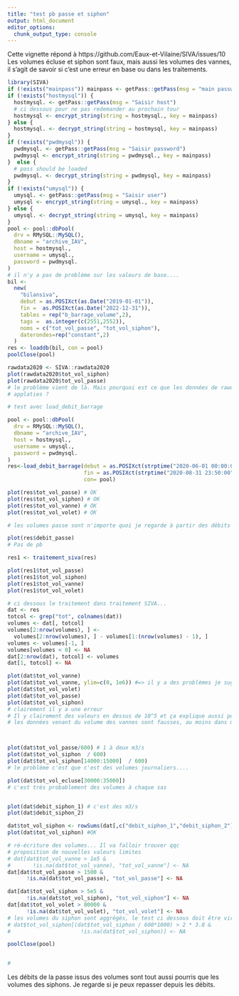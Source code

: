 ```yaml
---
title: "test pb passe et siphon"
output: html_document
editor_options: 
  chunk_output_type: console
---
```



Cette vignette répond à https://github.com/Eaux-et-Vilaine/SIVA/issues/10
Les volumes écluse et siphon sont faux, mais aussi les volumes des vannes,
il s'agit de savoir si c'est une erreur en base ou dans les traitements.

```r
library(SIVA)
if (!exists("mainpass")) mainpass <- getPass::getPass(msg = "main password")
if (!exists("hostmysql")) {
  hostmysql. <- getPass::getPass(msg = "Saisir host")
  # ci dessous pour ne pas redemander au prochain tour
  hostmysql <- encrypt_string(string = hostmysql., key = mainpass)
} else {
  hostmysql. <- decrypt_string(string = hostmysql, key = mainpass)
}
if (!exists("pwdmysql")) {
  pwdmysql. <- getPass::getPass(msg = "Saisir password")
  pwdmysql <- encrypt_string(string = pwdmysql., key = mainpass)
}  else {
  # pass should be loaded
  pwdmysql. <- decrypt_string(string = pwdmysql, key = mainpass)
}
if (!exists("umysql")) {
  umysql. <- getPass::getPass(msg = "Saisir user")
  umysql <- encrypt_string(string = umysql., key = mainpass)
} else {
  umysql. <- decrypt_string(string = umysql, key = mainpass)
}
pool <- pool::dbPool(
  drv = RMySQL::MySQL(),
  dbname = "archive_IAV",
  host = hostmysql.,
  username = umysql.,
  password = pwdmysql.
)
# il n'y a pas de problème sur les valeurs de base....
bil <-
  new(
    "bilansiva",
    debut = as.POSIXct(as.Date("2019-01-01")),
    fin =  as.POSIXct(as.Date("2022-12-31")),
    tables = rep("b_barrage_volume",2),
    tags =  as.integer(c(2551,2552)),
    noms = c("tot_vol_passe", "tot_vol_siphon"),
    daterondes=rep("constant",2)
  )
res <- loaddb(bil, con = pool)
poolClose(pool)
```
```r

rawdata2020 <- SIVA::rawdata2020
plot(rawdata2020$tot_vol_siphon)
plot(rawdata2020$tot_vol_passe)
# le problème vient de là. Mais pourquoi est ce que les données de rawdata2020 sont
# applaties ? 

# test avec load_debit_barrage

pool <- pool::dbPool(
  drv = RMySQL::MySQL(),
  dbname = "archive_IAV",
  host = hostmysql.,
  username = umysql.,
  password = pwdmysql.
)
res<-load_debit_barrage(debut = as.POSIXct(strptime("2020-06-01 00:00:00", format = "%Y-%m-%d %H:%M:%S")),
                        fin = as.POSIXct(strptime("2020-08-31 23:50:00", format = "%Y-%m-%d %H:%M:%S")),
                        con= pool)

plot(res$tot_vol_passe) # OK
plot(res$tot_vol_siphon) # OK
plot(res$tot_vol_vanne) # OK
plot(res$tot_vol_volet) # OK

# les volumes passe sont n'importe quoi je regarde à partir des débits

plot(res$debit_passe)
# Pas de pb

res1 <- traitement_siva(res)

plot(res1$tot_vol_passe)
plot(res1$tot_vol_siphon)
plot(res1$tot_vol_vanne)
plot(res1$tot_vol_volet)

# ci dessous le traitement dans traitement SIVA...
dat <- res
totcol <- grep("tot", colnames(dat))
volumes <- dat[, totcol]
volumes[2:nrow(volumes), ] <-
  volumes[2:nrow(volumes), ] - volumes[1:(nrow(volumes) - 1), ]
volumes <- volumes[-1, ]
volumes[volumes < 0] <- NA
dat[2:nrow(dat), totcol] <- volumes
dat[1, totcol] <- NA

plot(dat$tot_vol_vanne)
plot(dat$tot_vol_vanne, ylim=c(0, 1e6)) #=> il y a des problèmes je suggère pas de lim
plot(dat$tot_vol_volet)
plot(dat$tot_vol_passe)
plot(dat$tot_vol_siphon) 
# clairement il y a une erreur
# Il y clairement des valeurs en dessus de 10^5 et ça explique aussi pourquoi
# les données venant du volume des vannes sont fausses, au moins dans mes calculs.



plot(dat$tot_vol_passe/600) # 1 à deux m3/s
plot(dat$tot_vol_siphon  / 600)
plot(dat$tot_vol_siphon[14000:15000]  / 600)
# le problème c'est que c'est des volumes journaliers....

plot(dat$tot_vol_ecluse[30000:35000])
# c'est très probablement des volumes à chaque sas


plot(dat$debit_siphon_1) # c'est des m3/s
plot(dat$debit_siphon_2)

dat$tot_vol_siphon <- rowSums(dat[,c("debit_siphon_1","debit_siphon_2")]*600,na.rm=TRUE)
plot(dat$tot_vol_siphon) #OK

# ré-écriture des volumes... Il va falloir trouver qqc
# proposition de nouvelles valeurs limites
# dat[dat$tot_vol_vanne > 1e5 &
#       !is.na(dat$tot_vol_vanne), "tot_vol_vanne"] <- NA
dat[dat$tot_vol_passe > 1500 &
      !is.na(dat$tot_vol_passe), "tot_vol_passe"] <- NA

dat[dat$tot_vol_siphon > 5e5 &
      !is.na(dat$tot_vol_siphon), "tot_vol_siphon"] <- NA
dat[dat$tot_vol_volet > 80000 &
      !is.na(dat$tot_vol_volet), "tot_vol_volet"] <- NA
# les volumes du siphon sont aggrégés, le test ci dessous doit être viré.
# dat$tot_vol_siphon[(dat$tot_vol_siphon / 600*1000) > 2 * 3.8 &
#                      !is.na(dat$tot_vol_siphon)] <- NA

poolClose(pool)


# 

```

Les débits de la passe issus des volumes sont tout aussi pourris que les
volumes des siphons.
Je regarde si je peux repasser depuis les débits.

